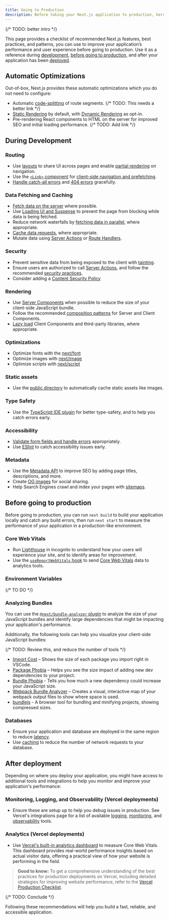 ```yaml
---
title: Going to Production
description: Before taking your Next.js application to production, here are some recommendations to ensure the best user experience.
---
```


{/* TODO: better intro */}

This page provides a checklist of recommended Next.js features, best practices, and patterns, you can use to improve your application’s performance and user experience before going to production. Use it as a reference during [development](#during-development), [before going to production](#before-going-to-production), and after your application has been [deployed](#after-deployment).

## Automatic Optimizations

Out-of-box, Next.js provides these automatic optimizations which you do not need to configure:

- Automatic [code-splitting](/docs/app/building-your-application/routing/linking-and-navigating#how-routing-and-navigation-works) of route segments. {/* TODO: This needs a better link */}
- [Static Rendering](/docs/app/building-your-application/rendering/server-components#static-rendering-default) by default, with [Dynamic Rendering](/docs/app/building-your-application/rendering/server-components#dynamic-rendering) as opt-in.
- Pre-rendering React components to HTML on the server for improved SEO and initial loading performance. {/* TODO: Add link */}

## During Development

### Routing

- Use [layouts](/docs/app/building-your-application/routing/pages-and-layouts#layouts) to share UI across pages and enable [partial rendering](/docs/app/building-your-application/routing/linking-and-navigating#3-partial-rendering) on navigation.
- Use the [`<Link>` component](/docs/app/building-your-application/routing/linking-and-navigating#link-component) for [client-side navigation and prefetching](/docs/app/building-your-application/routing/linking-and-navigating#how-routing-and-navigation-works).
- [Handle catch-all errors](/docs/app/building-your-application/routing/error-handling) and [404 errors](/docs/app/api-reference/file-conventions/not-found) gracefully.

### Data Fetching and Caching

- [Fetch data on the server](/docs/app/building-your-application/data-fetching/patterns#fetching-data-on-the-server) where possible.
- Use [Loading UI and Suspense](/docs/app/building-your-application/routing/loading-ui-and-streaming) to prevent the page from blocking while data is being fetched.
- Reduce network waterfalls by [fetching data in parallel](/docs/app/building-your-application/data-fetching/patterns#parallel-and-sequential-data-fetching), where appropriate.
- [Cache data requests](/docs/app/building-your-application/caching#data-cache), where appropriate.
- Mutate data using [Server Actions](/docs/app/building-your-application/data-fetching/server-actions-and-mutations) or [Route Handlers](/docs/app/building-your-application/routing/route-handlers).

### Security

- Prevent sensitive data from being exposed to the client with [tainting](/docs/app/building-your-application/data-fetching/patterns#preventing-sensitive-data-from-being-exposed-to-the-client).
- Ensure users are authorized to call [Server Actions](/docs/app/building-your-application/data-fetching/server-actions-and-mutations#authentication-and-authorization), and follow the recommended [security practices](/blog/security-nextjs-server-components-actions).
- Consider adding a [Content Security Policy](/docs/app/building-your-application/configuring/content-security-policy)

### Rendering

- Use [Server Components](/docs/app/building-your-application/rendering/server-components) when possible to reduce the size of your client-side JavaScript bundle.
- Follow the recommended [composition patterns](/docs/app/building-your-application/rendering/composition-patterns) for Server and Client Components.
- [Lazy load](/docs/app/building-your-application/optimizing/lazy-loading) Client Components and third-party libraries, where appropriate.

### Optimizations

- Optimize fonts with the [next/font](/docs/app/building-your-application/optimizing/fonts)
- Optimize images with [next/image](/docs/app/building-your-application/optimizing/images)
- Optimize scripts with [next/script](/docs/app/building-your-application/optimizing/scripts)

### Static assets

- Use the [public directory](/docs/app/building-your-application/optimizing/static-assets) to automatically cache static assets like images.

### Type Safety

- Use the [TypeScript IDE plugin](/docs/app/building-your-application/configuring/typescript) for better type-safety, and to help you catch errors early.

### Accessibility

- [Validate form fields and handle errors](/docs/app/building-your-application/data-fetching/server-actions-and-mutations#server-side-validation-and-error-handling) appropriately.
- Use [ESlint](/docs/architecture/accessibility) to catch accessibility issues early.

### Metadata

- Use the [Metadata API](/docs/app/building-your-application/optimizing/metadata) to improve SEO by adding page titles, descriptions, and more.
- Create [OG images](/docs/app/api-reference/file-conventions/metadata/opengraph-image) for social sharing.
- Help Search Engines crawl and index your pages with [sitemaps](/docs/app/api-reference/file-conventions/metadata/sitemap).

## Before going to production

Before going to production, you can run `next build` to build your application locally and catch any build errors, then run `next start` to measure the performance of your application in a production-like environment.

### Core Web Vitals

- Run [Lighthouse](https://developers.google.com/web/tools/lighthouse) in incognito to understand how your users will experience your site, and to identify areas for improvement.
- Use the [`useReportWebVitals` hook](/docs/app/api-reference/functions/use-report-web-vitals) to send [Core Web Vitals](https://web.dev/articles/vitals) data to analytics tools.

### Environment Variables

{/* TO DO */}

### Analyzing Bundles

You can use the [`@next/bundle-analyzer` plugin](/docs/app/building-your-application/optimizing/bundle-analyzer) to analyze the size of your JavaScript bundles and identify large dependencies that might be impacting your application's performance.

Additionally, the following tools can help you visualize your client-side JavaScript bundles:

{/* TODO: Review this, and reduce the number of tools */}

- [Import Cost](https://marketplace.visualstudio.com/items?itemName=wix.vscode-import-cost) – Shows the size of each package you import right in VSCode.
- [Package Phobia](https://packagephobia.com/) – Helps you see the size impact of adding new dev dependencies to your project.
- [Bundle Phobia](https://bundlephobia.com/) - Tells you how much a new dependency could increase your JavaScript size.
- [Webpack Bundle Analyzer](https://github.com/vercel/next.js/tree/canary/packages/next-bundle-analyzer) – Creates a visual, interactive map of your webpack output files to show where space is used.
- [bundlejs](https://bundlejs.com/) - A browser tool for bundling and minifying projects, showing compressed sizes.

### Databases

- Ensure your application and database are deployed in the same region to reduce [latency](https://developer.mozilla.org/en-US/docs/Web/Performance/Understanding_latency).
- Use [caching](/docs/app/building-your-application/caching#data-cache) to reduce the number of network requests to your database.

## After deployment

Depending on where you deploy your application, you might have access to additional tools and integrations to help you monitor and improve your application's performance:

### Monitoring, Logging, and Observability (Vercel deployments)

- Ensure these are setup up to help you debug issues in production. See Vercel's integrations page for a list of available [logging](https://vercel.com/integrations#logging), [monitoring](https://vercel.com/integrations#monitoring), and [observability](https://vercel.com/integrations#observability) tools.

### Analytics (Vercel deployments)

- Use [Vercel's built-in analytics dashboard](https://vercel.com/analytics) to measure Core Web Vitals. This dashboard provides real-world performance insights based on actual visitor data, offering a practical view of how your website is performing in the field.

> **Good to know:** To get a comprehensive understanding of the best practices for production deployments on Vercel, including detailed strategies for improving website performance, refer to the [Vercel Production Checklist](https://vercel.com/docs/production-checklist).

{/* TODO: Conclude */}

Following these recommendations will help you build a fast, reliable, and accessible application.
